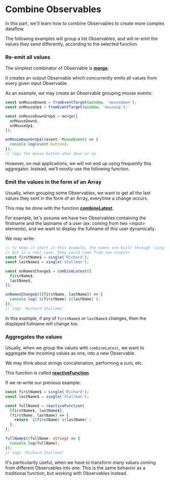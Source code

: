 # Combine Observables

In this part, we'll learn how to combine Observables to create more complex dataflow.

The following examples will group a list Observables,
and will re-emit the values they send differently, according to the selected function.

### Re-emit all values

The simplest combinator of Observable is **[merge](/docs/reference/merge/)**.

It creates an output Observable which concurrently emits all values from every given input Observable.

As an example, we may create an Observable grouping mouse events:

```ts
const onMouseDown$ = fromEventTarget(window, 'mousedown');
const onMouseUp$ = fromEventTarget(window, 'mouseup');

const onMouseDownOrUp$ = merge([
  onMouseDown$,
  onMouseUp$,
]);

onMouseDownOrUp$((event: MouseEvent) => {
  console.log(event.button);
});
// logs the mouse button when down or up
```

However, on real applications, we will not end up using frequently this aggregator.
Instead, we'll mostly use the following function.

### Emit the values in the form of an Array

Usually, when grouping some Observables, we want to get all the last values they sent in the form of an Array,
everytime a change occurs.

This may be done with the function **[combineLatest](/docs/reference/combine-latest/)**.

For example, let's assume we have two Observables containing the firstname and the lastname of a user (ex: coming from two &lt;input&gt; elements),
and we want to display the fullname of this user dynamically.

We may write:

```ts
// to keep it short in this example, the names are built through 'single'
// but in a real case, they could come from two <input>
const firstName$ = single('Richard');
const lastName$ = single('Stallman');

const onNamesChange$ = combineLatest([
  firstName$,
  lastName$,
]);

onNamesChange$(([firstName, lastName]) => {
  console.log(`${firstName} ${lastName}`);
});
// logs 'Richard Stallman'
```

In this example, if any of `firstName$` or `lastName$` changes, then the displayed fullname will change too.


### Aggregates the values

Usually, when we group the values with `combineLatest`, we want to aggregate the incoming values as one, into a new Observable.

We may think about strings concatenation, performing a sum, etc.

This function is called **[reactiveFunction](/docs/reference/reactive-function/)**.

If we re-write our previous example:

```ts
const firstName$ = single('Richard');
const lastName$ = single('Stallman');

const fullName$ = reactiveFunction(
  [firstName$, lastName$],
  (firstName, lastName) => {
    return `${firstName} ${lastName}`;
  },
);

fullName$((fullName: string) => {
  console.log(fullName);
});
// logs 'Richard Stallman'
```

It's particularity useful, when we have to transform many values coming from different Observables into one.
This is the same behavior as a traditional function, but working with Observables instead.

